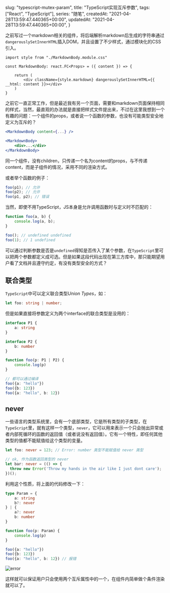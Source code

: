 
  slug: "typescript-mutex-param",
  title: "TypeScript实现互斥参数",
  tags: ["React", "TypeScript"],
  series: "随笔",
  createdAt: "2021-04-28T13:59:47.440365+00:00",
  updatedAt: "2021-04-28T13:59:47.440365+00:00",
}

之前写过一个markdown相关的组件，将后端解析markdown后生成的字符串通过`dangerouslySetInnerHTML`插入DOM，并且设置了不少样式，通过模块化的CSS引入。

```tsx
import style from "./MarkdownBody.module.css"

const MarkdownBody: react.FC<Props> = ({ content }) => {

	return (
		<div className={style.markdown} dangerouslySetInnerHTML={{ __html: content }}></div>
	)
}
```

之前它一直正常工作，但是最近我有另一个页面，需要和markdown页面保持相同的样式，当然，最直观的办法就是直接把样式文件提出来，不过在这里我想到一个有趣的问题：一个组件的props，或者说一个函数的参数，也没有可能类型安全地定义为互斥的？

```jsx
<MarkdownBody content={...} />

<MarkdownBody>
    <div>...</div>
</MarkdownBody>
```

同一个组件，没有children，只传递一个名为content的props，与不传递content，而是子组件的情况，采用不同的渲染方式。

或者举个函数的例子：

```typescript
foo(p1); // 允许
foo(p2); // 允许
foo(p1, p2); // 错误
```

当然，即使不用TypeScript，JS本身是允许调用函数时与定义时不匹配的：

```javascript
function foo(a, b) {
    console.log(a, b);
}

foo(); // undefined undefined
foo(1); // 1 undefined
```

可以通过判断参数是否是`undefined`得知是否传入了某个参数，在`TypeScript`里可以把两个参数都定义成可选。但是如果这段代码出现在第三方库中，那只能期望用户看了文档并且遵守约定，有没有类型安全的方式？

## 联合类型

`TypeScript`中可以定义联合类型*Union Types*，如：

```typescript
let foo: string | number;
```

但是如果直接将参数定义为两个interface的联合类型是没用的：

```typescript
interface P1 {
    a: string
}

interface P2 {
    b: number
}

function foo(p: P1 | P2) {
    console.log(p)
}

// 都可以通过编译
foo({a: "hello"})
foo({b: 123})
foo({a: "hello", b: 12})
```

## never

一些语言的类型系统里，会有一个底部类型，它是所有类型的子类型，在`TypeScript`里，就有这样一个类型，`never`，它可以用来表示一个只会抛出异常或者内部死循环的函数的返回值（或者说没有返回值）。它有一个特性，即任何其他类型的值都不能赋值给这个类型的变量。

```typescript
let foo: never = 123; // Error: number 类型不能赋值给 never 类型

// ok, 作为函数返回类型的 never
let bar: never = (() => {
  throw new Error('Throw my hands in the air like I just dont care');
})();
```

利用这个性质，将上面的代码修改一下：

```typescript
type Param = {
    a: string
    b?: never
} | {
    a?: never
    b: number
}

function foo(p: Param) {
    console.log(p)
}

foo({a: "hello"})
foo({b: 123})
foo({a: "hello", b: 12}) // 报错
```

![error](https://i.loli.net/2021/04/28/etzSwlqQ13b7ka9.png)

这样就可以保证用户只会使用两个互斥属性中的一个，在组件内简单做个条件渲染就可以了。

